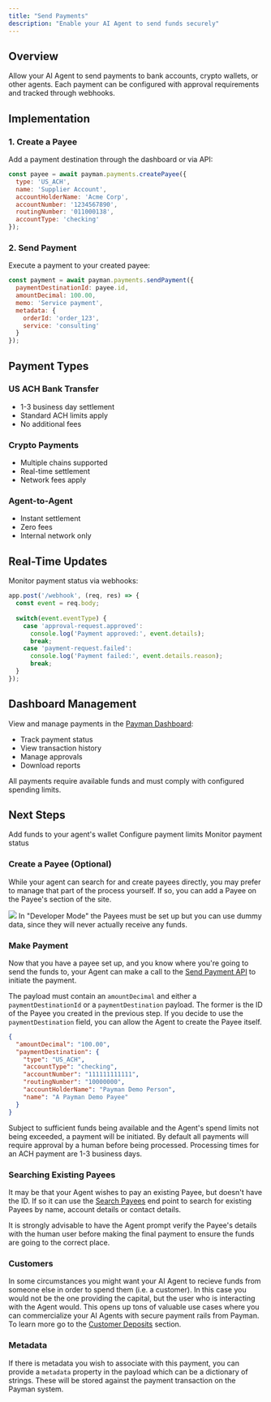```yaml
---
title: "Send Payments"
description: "Enable your AI Agent to send funds securely"
---
```


## Overview

Allow your AI Agent to send payments to bank accounts, crypto wallets, or other agents. Each payment can be configured with approval requirements and tracked through webhooks.

## Implementation

### 1. Create a Payee

Add a payment destination through the dashboard or via API:

```javascript
const payee = await payman.payments.createPayee({
  type: 'US_ACH',
  name: 'Supplier Account',
  accountHolderName: 'Acme Corp',
  accountNumber: '1234567890',
  routingNumber: '011000138',
  accountType: 'checking'
});
```

### 2. Send Payment

Execute a payment to your created payee:

```javascript
const payment = await payman.payments.sendPayment({
  paymentDestinationId: payee.id,
  amountDecimal: 100.00,
  memo: 'Service payment',
  metadata: {
    orderId: 'order_123',
    service: 'consulting'
  }
});
```

## Payment Types

### US ACH Bank Transfer
- 1-3 business day settlement
- Standard ACH limits apply
- No additional fees

### Crypto Payments
- Multiple chains supported
- Real-time settlement
- Network fees apply

### Agent-to-Agent
- Instant settlement
- Zero fees
- Internal network only

## Real-Time Updates

Monitor payment status via webhooks:

```javascript
app.post('/webhook', (req, res) => {
  const event = req.body;
  
  switch(event.eventType) {
    case 'approval-request.approved':
      console.log('Payment approved:', event.details);
      break;
    case 'payment-request.failed':
      console.log('Payment failed:', event.details.reason);
      break;
  }
});
```

## Dashboard Management

View and manage payments in the [Payman Dashboard](https://app.paymanai.com/dashboard/payments):
- Track payment status
- View transaction history
- Manage approvals
- Download reports

<Note>
  All payments require available funds and must comply with configured spending limits.
</Note>

## Next Steps

<CardGroup>
  <Card 
    title="Add Funding" 
    icon="credit-card" 
    href="/capabilities/funding-sources"
  >
    Add funds to your agent's wallet
  </Card>
  <Card 
    title="Spending Controls" 
    icon="shield-check" 
    href="/capabilities/spend-limits"
  >
    Configure payment limits
  </Card>
  <Card 
    title="Webhooks" 
    icon="bell" 
    href="/webhook/retrieving-response"
  >
    Monitor payment status
  </Card>
</CardGroup>

### Create a Payee (Optional)

While your agent can search for and create payees directly, you may prefer to manage that part of the process yourself. If so, you can add a Payee on the
Payee's section of the site.

<Frame caption="Add a New Payee">
  <img src="/images/add-payee.png" />
</Frame>

<Note>
  In "Developer Mode" the Payees must be set up but you can use dummy data,
  since they will never actually receive any funds.
</Note>

### Make Payment

Now that you have a payee set up, and you know where you're going to send the funds to, your Agent can make a call to the
[Send Payment API](/api-reference/endpoint/send-payment) to initiate the payment.

The payload must contain an `amountDecimal` and either a `paymentDestinationId` or a `paymentDestination` payload. The former is the
ID of the Payee you created in the previous step. If you decide to use the `paymentDestination` field, you can allow the Agent to create the
Payee itself.

```json
{
  "amountDecimal": "100.00",
  "paymentDestination": {
    "type": "US_ACH",
    "accountType": "checking",
    "accountNumber": "111111111111",
    "routingNumber": "10000000",
    "accountHolderName": "Payman Demo Person",
    "name": "A Payman Demo Payee"
  }
}
```

Subject to sufficient funds being available and the Agent's spend limits not being exceeded, a payment will be initiated. By default all payments will require
approval by a human before being processed. Processing times for an ACH payment are 1-3 business days.

### Searching Existing Payees

It may be that your Agent wishes to pay an existing Payee, but doesn't have the ID. If so it can use the [Search Payees](/api-reference/endpoint/search-destinations) end point
to search for existing Payees by name, account details or contact details.

<Note>
  It is strongly advisable to have the Agent prompt verify the Payee's details
  with the human user before making the final payment to ensure the funds are
  going to the correct place.
</Note>

### Customers

In some circumstances you might want your AI Agent to recieve funds from someone else in order to spend them (i.e. a customer).
In this case you would not be the one providing the capital, but the user who is interacting with the Agent would.
This opens up tons of valuable use cases where you can commercialize your AI Agents with secure payment rails from Payman.
To learn more go to the [Customer Deposits](/capabilities/customer-deposit) section.

### Metadata

If there is metadata you wish to associate with this payment, you can provide a `metadata` property in the payload which can be a dictionary of strings. These
will be stored against the payment transaction on the Payman system.
